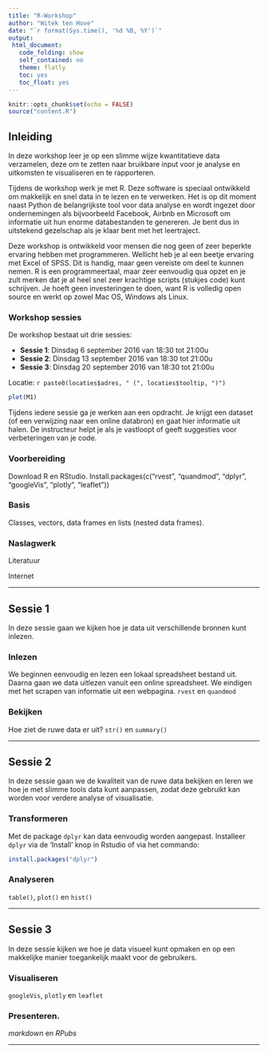 ```yaml
---
title: "R-Workshop"
author: "Witek ten Hove"
date: "`r format(Sys.time(), '%d %B, %Y')`"
output:
 html_document:
   code_folding: show
   self_contained: no
   theme: flatly
   toc: yes
   toc_float: yes
---
```

<script src="//maps.googleapis.com/maps/api/js?key=AIzaSyAfbzoFaFxwmdLDpzlwjku5kCcSgPLb33I" async="" defer="defer" type="text/javascript"></script>
```r
knitr::opts_chunk$set(echo = FALSE)
source("content.R")
```

## Inleiding

In deze workshop leer je op een slimme wijze kwantitatieve data verzamelen, deze om te zetten naar bruikbare input voor je analyse en uitkomsten te visualiseren en te rapporteren.

Tijdens de workshop werk je met R. Deze software is speciaal ontwikkeld om makkelijk en snel data in te lezen en te verwerken. Het is op dit moment naast Python de belangrijkste tool voor data analyse en wordt ingezet door ondernemingen als bijvoorbeeld Facebook, Airbnb en Microsoft om informatie uit hun enorme databestanden te genereren. Je bent dus in uitstekend gezelschap als je klaar bent met het leertraject.

Deze workshop is ontwikkeld voor mensen die nog geen of zeer beperkte ervaring hebben met programmeren. Wellicht heb je al een beetje ervaring met Excel of SPSS. Dit is handig, maar geen vereiste om deel te kunnen nemen. R is een programmeertaal, maar zeer eenvoudig qua opzet en je zult merken dat je al heel snel zeer krachtige scripts (stukjes code) kunt schrijven. Je hoeft geen investeringen te doen, want R is volledig open source en werkt op zowel Mac OS, Windows als Linux.

### Workshop sessies
De workshop bestaat uit drie sessies:

* __Sessie 1__: Dinsdag 6 september 2016 van 18:30 tot 21:00u
* __Sessie 2__: Dinsdag 13 september 2016 van 18:30 tot 21:00u
* __Sessie 3__: Dinsdag 20 september 2016 van 18:30 tot 21:00u

Locatie: `r paste0(locaties$adres, " (", locaties$tooltip, ")")`

```r
plot(M1)
```

Tijdens iedere sessie ga je werken aan een opdracht. Je krijgt een dataset (of een verwijzing naar een online databron) en gaat hier informatie uit halen. De instructeur helpt je als je vastloopt of geeft suggesties voor verbeteringen van je code.

### Voorbereiding
Download R en RStudio. Install.packages(c("rvest", "quandmod", "dplyr", "googleVis", "plotly", "leaflet"))

### Basis
Classes, vectors, data frames en lists (nested data frames).

### Naslagwerk
Literatuur

Internet

---

## Sessie 1

In deze sessie gaan we kijken hoe je data uit verschillende bronnen kunt inlezen.

### Inlezen

We beginnen eenvoudig en lezen een lokaal spreadsheet bestand uit. Daarna gaan we data uitlezen vanuit een online spreadsheet. We eindigen met het scrapen van informatie uit een webpagina. `rvest` en `quandmod`

### Bekijken

Hoe ziet de ruwe data er uit? `str()` en `summary()`

---

## Sessie 2

In deze sessie gaan we de kwaliteit van de ruwe data bekijken en leren we hoe je met slimme tools data kunt aanpassen, zodat deze gebruikt kan worden voor verdere analyse of visualisatie.

### Transformeren

Met de package `dplyr` kan data eenvoudig worden aangepast. Installeer `dplyr` via de 'Install' knop in Rstudio of via het commando:
```r
install.packages("dplyr")
```

### Analyseren
`table()`, `plot()` en `hist()`

---

## Sessie 3

In deze sessie kijken we hoe je data visueel kunt opmaken en op een makkelijke manier toegankelijk maakt voor de gebruikers.

### Visualiseren
`googleVis`, `plotly` en `leaflet`

### Presenteren.
*markdown* en *RPubs*



---
